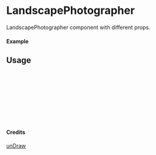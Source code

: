 
<Meta of={LandscapePhotographer} title="unDraw/LandscapePhotographer" />

# LandscapePhotographer

LandscapePhotographer component with different props.

#### Example

<Canvas of={LandscapePhotographer.Primary} />

## Usage

```ts
import { LandscapePhotographer } from "yadl-ui";

const Example = () => {
  return (
      <LandscapePhotographer />
  );
};

export default Example;
```

#### Credits
[unDraw](https://undraw.co/illustrations)
